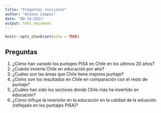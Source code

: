 ```yaml
---
title: "Preguntas iniciales"
author: "Alonso Campos"
date: "08-10-2021"
output: html_document
---
```


```r
knitr::opts_chunk$set(echo = TRUE)
```

## Preguntas

1. ¿Cómo han variado los puntajes PISA en Chile en los últimos 20 años?
2. ¿Cuánto invierte Chile en educación por año?
3. ¿Cuáles son las áreas que Chile tiene mejores puntaje?
4. ¿Cómo son los resultados en Chile en comparación con el resto de puntaje?
5. ¿Cuáles han sido los sectores donde Chile más ha invertido en educación?
6. ¿Cómo influye la inversión en la educación en la calidad de la eduación (reflejado en los puntajes PISA)? 